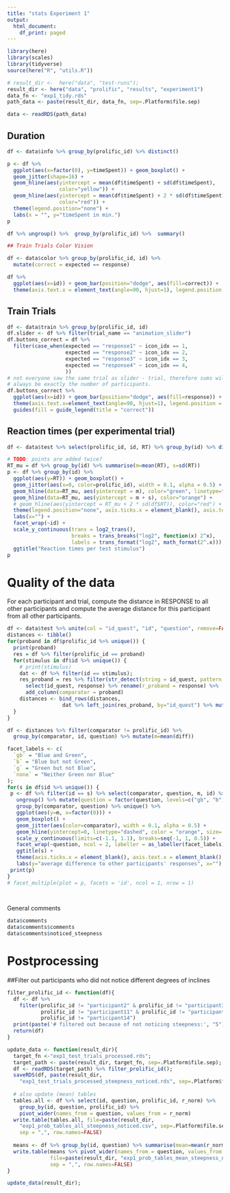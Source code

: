 ```yaml
---
title: "stats Experiment 1"
output:
  html_document:
    df_print: paged
---
```


```r
library(here)
library(scales)
library(tidyverse)
source(here("R", "utils.R"))

# result_dir <-  here("data", "test-runs");
result_dir <- here("data", "prolific", "results", "experiment1")
data_fn <- "exp1_tidy.rds"
path_data <- paste(result_dir, data_fn, sep=.Platform$file.sep)

data <- readRDS(path_data)
```

## Duration

```r
df <- data$info %>% group_by(prolific_id) %>% distinct()

p <- df %>%
  ggplot(aes(x=factor(0), y=timeSpent)) + geom_boxplot() + 
  geom_jitter(shape=16) +
  geom_hline(aes(yintercept = mean(df$timeSpent) + sd(df$timeSpent),
                 color="yellow")) +
  geom_hline(aes(yintercept = mean(df$timeSpent) + 2 * sd(df$timeSpent),
                 color="red")) +
  theme(legend.position="none") + 
  labs(x = "", y="timeSpent in min.")
p

df %>% ungroup() %>%  group_by(prolific_id) %>%  summary()
```


```r
## Train Trials Color Vision

df <- data$color %>% group_by(prolific_id, id) %>%
  mutate(correct = expected == response)

df %>%
  ggplot(aes(x=id)) + geom_bar(position="dodge", aes(fill=correct)) +
  theme(axis.text.x = element_text(angle=90, hjust=1), legend.position = "top")

```

## Train Trials

```r
df <- data$train %>% group_by(prolific_id, id)
df.slider <- df %>% filter(trial_name == "animation_slider") 
df.buttons_correct = df %>%
  filter(case_when(expected == "response1" ~ icon_idx == 1,
                   expected == "response2" ~ icon_idx == 2, 
                   expected == "response3" ~ icon_idx == 3,
                   expected == "response4" ~ icon_idx == 4, 
                   ))
# not everyone saw the same trial as slider - trial, therefore sums will not 
# always be exactly the number of participants.
df.buttons_correct %>%
  ggplot(aes(x=id)) + geom_bar(position="dodge", aes(fill=response)) + 
  theme(axis.text.x=element_text(angle=90, hjust=1), legend.position = "top") + 
  guides(fill = guide_legend(title = "correct"))


```


## Reaction times (per experimental trial)

```r
df <- data$test %>% select(prolific_id, id, RT) %>% group_by(id) %>% distinct()

# TODO: points are added twice?
RT_mu = df %>% group_by(id) %>% summarise(m=mean(RT), s=sd(RT))
p <- df %>% group_by(id) %>% 
  ggplot(aes(y=RT)) + geom_boxplot() +
  geom_jitter(aes(x=0, color=prolific_id), width = 0.1, alpha = 0.5) +
  geom_hline(data=RT_mu, aes(yintercept = m), color="green", linetype="dashed") +
  geom_hline(data=RT_mu, aes(yintercept = m + s), color="orange") +
  # geom_hline(aes(yintercept = RT_mu + 2 * sd(df$RT)), color="red") +
  theme(legend.position="none", axis.ticks.x = element_blank(), axis.text.x = element_blank()) +
  labs(x="") +
  facet_wrap(~id) + 
  scale_y_continuous(trans = log2_trans(),
                     breaks = trans_breaks("log2", function(x) 2^x),
                     labels = trans_format("log2", math_format(2^.x))) + 
  ggtitle("Reaction times per test stimulus") 
p
```

# Quality of the data
For each participant and trial, compute the distance in RESPONSE to all other participants
and compute the average distance for this participant from all other participants. 

```r
df <- data$test %>% unite(col = "id_quest", "id", "question", remove=FALSE)
distances <- tibble()
for(proband in df$prolific_id %>% unique()) {
  print(proband)
  res = df %>% filter(prolific_id == proband)
  for(stimulus in df$id %>% unique()) {
    # print(stimulus)
    dat <- df %>% filter(id == stimulus);
    res_proband = res %>% filter(str_detect(string = id_quest, pattern = paste(stimulus, ".*", sep=""))) %>% 
      select(id_quest, response) %>% rename(r_proband = response) %>% 
      add_column(comparator = proband)
    distances <- bind_rows(distances,
                  dat %>% left_join(res_proband, by="id_quest") %>% mutate(diff = r_proband - response)); 
  }
}
```

```r
df <- distances %>% filter(comparator != prolific_id) %>%
  group_by(comparator, id, question) %>% mutate(m=mean(diff))

facet_labels <- c(
  `gb` = "Blue and Green", 
  `b` = "Blue but not Green",
  `g` = "Green but not Blue",
  `none` = "Neither Green nor Blue"
);
for(s in df$id %>% unique()) {
 p <- df %>% filter(id == s) %>% select(comparator, question, m, id) %>%
   ungroup() %>% mutate(question = factor(question, levels=c("gb", "b", "g", "none"))) %>% 
   group_by(comparator, question) %>% unique() %>%
   ggplot(aes(y=m, x=factor(0))) +
   geom_boxplot() +
   geom_jitter(aes(color=comparator), width = 0.1, alpha = 0.5) +
   geom_hline(yintercept=0, linetype="dashed", color = "orange", size=.8) +
   scale_y_continuous(limits=c(-1.1, 1.1), breaks=seq(-1, 1, 0.5)) +
   facet_wrap(~question, ncol = 2, labeller = as_labeller(facet_labels)) +
   ggtitle(s) +
   theme(axis.ticks.x = element_blank(), axis.text.x = element_blank(), legend.position="none") +
   labs(y="average difference to other participants' responses", x="")
 print(p)
}
# facet_multiple(plot = p, facets = 'id', ncol = 1, nrow = 1)

  
```



General comments

```r
data$comments
data$comments$comments
data$comments$noticed_steepness
```

# Postprocessing
##Filter out participants who did not notice different degrees of inclines

```r
filter_prolific_id <- function(df){
  df <- df %>%
    filter(prolific_id != "participant2" & prolific_id != "participant3" &
           prolific_id != "participant11" & prolific_id != "participant13" &
           prolific_id != "participant14")
  print(paste('# filtered out because of not noticing steepness:', "5"))
  return(df)
}

update_data <- function(result_dir){
  target_fn <-"exp1_test_trials_processed.rds";
  target_path <- paste(result_dir, target_fn, sep=.Platform$file.sep);
  df <- readRDS(target_path) %>% filter_prolific_id();
  saveRDS(df, paste(result_dir,
    "exp1_test_trials_processed_steepness_noticed.rds", sep=.Platform$file.sep))
  
  # also update (mean) tables
  tables.all <- df %>% select(id, question, prolific_id, r_norm) %>%
    group_by(id, question, prolific_id) %>%
    pivot_wider(names_from = question, values_from = r_norm)
  write.table(tables.all, file=paste(result_dir,
    "exp1_prob_tables_all_steepness_noticed.csv", sep=.Platform$file.sep),
    sep = ",", row.names=FALSE)
  
  means <- df %>% group_by(id, question) %>% summarise(mean=mean(r_norm))
  write.table(means %>% pivot_wider(names_from = question, values_from = mean),
              file=paste(result_dir, "exp1_prob_tables_mean_steepness_noticed.csv", sep=.Platform$file.sep),
              sep = ",", row.names=FALSE)
}

update_data(result_dir);

```

